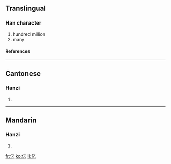 {{see|億}}<!-- may be replaced by zh-forms -->

==Translingual==
{{stroke order|type=animate}}
===Han character===
{{Han char|rn=9|rad=人|as=01|sn=3|four=|canj=人弓 (ON), X人弓 (XON)}}
# hundred million
# many
====References====
{{Han ref|kx=0091.051|hdz=10103.040|uh=4EBF|ud=20159}}
----

==Cantonese==
===Hanzi===
{{yue-hanzi|jyut=jik1|y=yīk}}
# {{defn|Cantonese}}
----
==Mandarin==
===Hanzi===
{{cmn-hanzi|tra=億|pin=[[yì]] ([[yi4]]), [[shén]] ([[shen2]])|wg=i<sup>4</sup>, shen<sup>2</sup>}}
# {{defn|Mandarin}}

[[fr:亿]]
[[ko:亿]]
[[li:亿]]